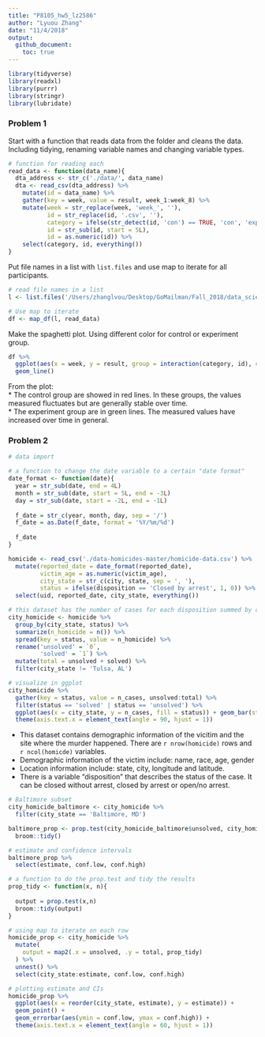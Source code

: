 ```yaml
---
title: "P8105_hw5_lz2586"
author: "Lyuou Zhang"
date: "11/4/2018"
output: 
  github_document:
    toc: true
---
```


```r
library(tidyverse)
library(readxl)
library(purrr)
library(stringr)
library(lubridate)

```

### Problem 1

Start with a function that reads data from the folder and cleans the data. Including tidying, renaming variable names and changing variable types.

```r
# function for reading each 
read_data <- function(data_name){
  dta_address <- str_c('./data/', data_name)
  dta <- read_csv(dta_address) %>% 
    mutate(id = data_name) %>% 
    gather(key = week, value = result, week_1:week_8) %>% 
    mutate(week = str_replace(week, 'week_', ''),
           id = str_replace(id, '.csv', ''),
           category = ifelse(str_detect(id, 'con') == TRUE, 'con', 'exp'),
           id = str_sub(id, start = 5L),
           id = as.numeric(id)) %>% 
    select(category, id, everything())
}
```

Put file names in a list with `list.files` and use map to iterate for all participants. 

```r
# read file names in a list
l <- list.files('/Users/zhanglvou/Desktop/GoMailman/Fall_2018/data_science/homework/p8105_hw5_lz2586/data') 

# Use map to iterate
df <- map_df(l, read_data)

```

Make the spaghetti plot. Using different color for control or experiment group. 

```r
df %>% 
  ggplot(aes(x = week, y = result, group = interaction(category, id), color = category)) +
  geom_line()

```

From the plot:  
* The control group are showed in red lines. In these groups, the values measured fluctuates but are generally stable over time.  
* The experiment group are in green lines. The measured values have increased over time in general.

### Problem 2



```r
# data import

# a function to change the date variable to a certain "date format"
date_format <- function(date){
  year = str_sub(date, end = 4L)
  month = str_sub(date, start = 5L, end = -3L)
  day = str_sub(date, start = -2L, end = -1L)
  
  f_date = str_c(year, month, day, sep = '/')
  f_date = as.Date(f_date, format = '%Y/%m/%d')
  
  f_date
}

homicide <- read_csv('./data-homicides-master/homicide-data.csv') %>% 
  mutate(reported_date = date_format(reported_date),
         victim_age = as.numeric(victim_age),
         city_state = str_c(city, state, sep = ', '),
         status = ifelse(disposition == 'Closed by arrest', 1, 0)) %>% 
  select(uid, reported_date, city_state, everything())

# this dataset has the number of cases for each disposition summed by cities in a readable format
city_homicide <- homicide %>% 
  group_by(city_state, status) %>% 
  summarize(n_homicide = n()) %>% 
  spread(key = status, value = n_homicide) %>% 
  rename('unsolved' = `0`,
         'solved' = `1`) %>% 
  mutate(total = unsolved + solved) %>% 
  filter(city_state != 'Tulsa, AL')

# visualize in ggplot
city_homicide %>% 
  gather(key = status, value = n_cases, unsolved:total) %>% 
  filter(status == 'solved' | status == 'unsolved') %>% 
  ggplot(aes(x = city_state, y = n_cases, fill = status)) + geom_bar(stat = 'identity') +
  theme(axis.text.x = element_text(angle = 90, hjust = 1))

```

* This dataset contains demographic information of the vicitim and the site where the murder happened. There are `r nrow(homicide)` rows and `r ncol(homicde)` variables.  
* Demographic information of the victim include: name, race, age, gender  
* Location information include: state, city, longitude and latitude.  
* There is a variable "disposition" that describes the status of the case. It can be closed without arrest, closed by arrest or open/no arrest.  


```r
# Baltimore subset
city_homicide_baltimore <- city_homicide %>%  
  filter(city_state == 'Baltimore, MD')

baltimore_prop <- prop.test(city_homicide_baltimore$unsolved, city_homicide_baltimore$total, correct = TRUE) %>% 
  broom::tidy()

# estimate and confidence intervals
baltimore_prop %>% 
  select(estimate, conf.low, conf.high)

# a function to do the prop.test and tidy the results
prop_tidy <- function(x, n){
  
  output = prop.test(x,n)
  broom::tidy(output)
}

# using map to iterate on each row
homicide_prop <- city_homicide %>% 
  mutate(
    output = map2(.x = unsolved, .y = total, prop_tidy)
  ) %>% 
  unnest() %>% 
  select(city_state:estimate, conf.low, conf.high)

# plotting estimate and CIs
homicide_prop %>% 
  ggplot(aes(x = reorder(city_state, estimate), y = estimate)) +
  geom_point() +
  geom_errorbar(aes(ymin = conf.low, ymax = conf.high)) +
  theme(axis.text.x = element_text(angle = 60, hjust = 1))
  
```






